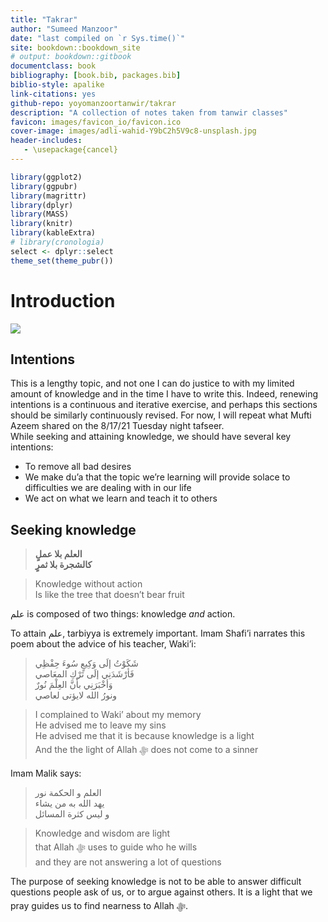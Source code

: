 ```yaml
--- 
title: "Takrar"
author: "Sumeed Manzoor"
date: "last compiled on `r Sys.time()`"
site: bookdown::bookdown_site
# output: bookdown::gitbook
documentclass: book
bibliography: [book.bib, packages.bib]
biblio-style: apalike
link-citations: yes
github-repo: yoyomanzoortanwir/takrar
description: "A collection of notes taken from tanwir classes"
favicon: images/favicon_io/favicon.ico
cover-image: images/adli-wahid-Y9bC2h5V9c8-unsplash.jpg
header-includes:
   - \usepackage{cancel}
---
```


```r
library(ggplot2)
library(ggpubr)
library(magrittr)
library(dplyr)
library(MASS)
library(knitr)
library(kableExtra)
# library(cronologia)
select <- dplyr::select
theme_set(theme_pubr())
```

# Introduction {#intro}

![](images/ds2.jpg)

## Intentions{#intent}

This is a lengthy topic, and not one I can do justice to with my limited amount of knowledge and in the time I have to write this. Indeed, renewing intentions is a continuous and iterative exercise, and perhaps this sections should be similarly continuously revised. For now, I will repeat what Mufti Azeem shared on the 8/17/21 Tuesday night tafseer.  
While seeking and attaining knowledge, we should have several key intentions:

- To remove all bad desires
- We make du'a that the topic we're learning will provide solace to difficulties we are dealing with in our life
- We act on what we learn and teach it to others

## Seeking knowledge

> **العلم بلا عملٍ**  
> **كالشجرة بلا ثمرٍ**

> Knowledge without action  
> Is like the tree that doesn't bear fruit

علم is composed of two things: knowledge *and* action.

To attain علم, tarbiyya is extremely important. Imam Shafi'i narrates this poem about the advice of his teacher, Waki'i:

> شَكَوْتُ إلَى وَكِيعٍ سُوءَ حِفْظِي  
> فَأرْشَدَنِي إلَى تَرْكِ المعَاصي  
> وَأخْبَرَنِي بأَنَّ العِلْمَ نُورٌ  
> ونورُ الله لايؤتى لعاصي

> I complained to Waki' about my memory  
> He advised me to leave my sins  
> He advised me that it is because knowledge is a light  
> And the the light of Allah ﷻ does not come to a sinner

Imam Malik says:

> العلم و الحكمة نور  
> يهد الله به من يشاء  
> و ليس كثرة المسائل

> Knowledge and wisdom are light  
> that Allah ﷻ uses to guide who he wills  
> and they are not answering a lot of questions

The purpose of seeking knowledge is not to be able to answer difficult questions people ask of us, or to argue against others. It is a light that we pray guides us to find nearness to Allah ﷻ.
